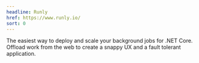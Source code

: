 ```yaml
---
headline: Runly
href: https://www.runly.io/
sort: 0
---
```


The easiest way to deploy and scale your background jobs for .NET Core. Offload work from the web to create a snappy UX and a fault tolerant application.
